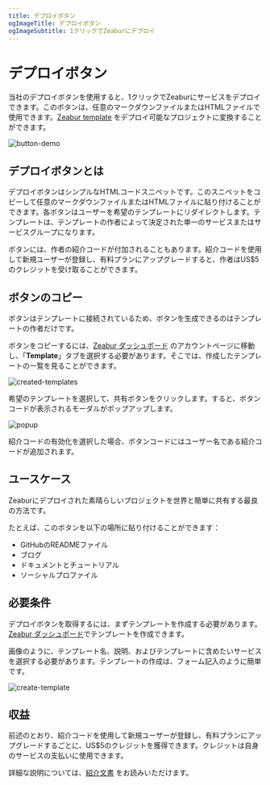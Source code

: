 ```yaml
---
title: デプロイボタン
ogImageTitle: デプロイボタン
ogImageSubtitle: 1クリックでZeaburにデプロイ
---
```



# デプロイボタン

当社のデプロイボタンを使用すると、1クリックでZeaburにサービスをデプロイできます。このボタンは、任意のマークダウンファイルまたはHTMLファイルで使用できます。[Zeabur template](https://zeabur.com/templates) をデプロイ可能なプロジェクトに変換することができます。

![button-demo](/deploy/button/button-demo.png)

## デプロイボタンとは

デプロイボタンはシンプルなHTMLコードスニペットです。このスニペットをコピーして任意のマークダウンファイルまたはHTMLファイルに貼り付けることができます。各ボタンはユーザーを希望のテンプレートにリダイレクトします。テンプレートは、テンプレートの作者によって決定された単一のサービスまたはサービスグループになります。

ボタンには、作者の紹介コードが付加されることもあります。紹介コードを使用して新規ユーザーが登録し、有料プランにアップグレードすると、作者はUS$5のクレジットを受け取ることができます。

## ボタンのコピー

ボタンはテンプレートに接続されているため、ボタンを生成できるのはテンプレートの作者だけです。

ボタンをコピーするには、[Zeabur ダッシュボード](https://dash.zeabur.com/account) のアカウントページに移動し、「**Template**」タブを選択する必要があります。そこでは、作成したテンプレートの一覧を見ることができます。

![created-templates](/deploy/button/created-templates.png)

希望のテンプレートを選択して、共有ボタンをクリックします。すると、ボタンコードが表示されるモーダルがポップアップします。

![popup](/deploy/button/popup.png)

紹介コードの有効化を選択した場合、ボタンコードにはユーザー名である紹介コードが追加されます。

## ユースケース

Zeaburにデプロイされた素晴らしいプロジェクトを世界と簡単に共有する最良の方法です。

たとえば、このボタンを以下の場所に貼り付けることができます：

- GitHubのREADMEファイル
- ブログ
- ドキュメントとチュートリアル
- ソーシャルプロファイル

## 必要条件

デプロイボタンを取得するには、まずテンプレートを作成する必要があります。[Zeabur ダッシュボード](https://dash.zeabur.com/create-template)でテンプレートを作成できます。

画像のように、テンプレート名、説明、およびテンプレートに含めたいサービスを選択する必要があります。テンプレートの作成は、フォーム記入のように簡単です。

![create-template](/deploy/button/create-template.png)

## 収益

前述のとおり、紹介コードを使用して新規ユーザーが登録し、有料プランにアップグレードするごとに、US$5のクレジットを獲得できます。クレジットは自身のサービスの支払いに使用できます。

詳細な説明については、[紹介文書](../billing/referral) をお読みいただけます。
